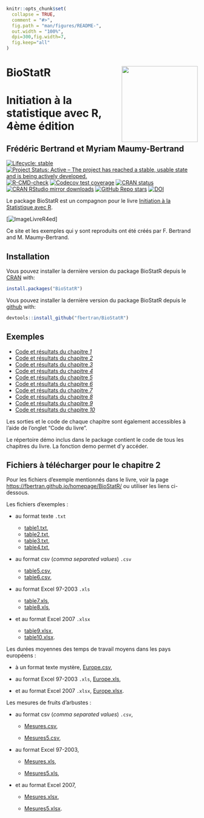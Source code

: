 <!-- README.md is generated from README.Rmd. Please edit that file -->

```r
knitr::opts_chunk$set(
  collapse = TRUE,
  comment = "#>",
  fig.path = "man/figures/README-",
  out.width = "100%",
  dpi=300,fig.width=7,
  fig.keep="all"
)
```
# BioStatR <img src="man/figures/logo.png" align="right" width="200"/>

# Initiation à la statistique avec R, 4ème édition
## Frédéric Bertrand et Myriam Maumy-Bertrand

<!-- badges: start -->
[![Lifecycle: stable](https://img.shields.io/badge/lifecycle-stable-green.svg)](https://lifecycle.r-lib.org/articles/stages.html)
[![Project Status: Active – The project has reached a stable, usable state and is being actively developed.](https://www.repostatus.org/badges/latest/active.svg)](https://www.repostatus.org/#active)
[![R-CMD-check](https://github.com/fbertran/BioStatR/workflows/R-CMD-check/badge.svg)](https://github.com/fbertran/BioStatR/actions)
[![Codecov test coverage](https://codecov.io/gh/fbertran/BioStatR/branch/master/graph/badge.svg)](https://codecov.io/gh/fbertran/BioStatR?branch=master)
[![CRAN status](https://www.r-pkg.org/badges/version/BioStatR)](https://cran.r-project.org/package=BioStatR)
[![CRAN RStudio mirror downloads](https://cranlogs.r-pkg.org/badges/BioStatR)](https://cran.r-project.org/package=BioStatR)
[![GitHub Repo stars](https://img.shields.io/github/stars/fbertran/BioStatR?style=social)](https://github.com/fbertran/BioStatR/)
[![DOI](https://zenodo.org/badge/18437255.svg)](https://zenodo.org/badge/latestdoi/18437255)
<!-- badges: end -->


Le package BioStatR est un compagnon pour le livre [Initiation à la Statistique avec R](https://www.dunod.com/sciences-techniques/initiation-statistique-avec-r-cours-exemples-exercices-et-problemes-corriges-0).

[![ImageLivreR4ed](https://www.dunod.com/sites/default/files/styles/principal_desktop/public/thumbnails/image/9782100782826-001-X.jpeg)]

Ce site et les exemples qui y sont reproduits ont été créés par F. Bertrand and M. Maumy-Bertrand.

## Installation

Vous pouvez installer la dernière version du package BioStatR depuis le [CRAN](https://CRAN.R-project.org) with:

```r
install.packages("BioStatR")
```

Vous pouvez installer la dernière version du package BioStatR depuis le [github](https://github.com) with:

```r
devtools::install_github("fbertran/BioStatR")
```

## Exemples

* [Code et résultats du chapitre *1*](https://fbertran.github.io/BioStatR/articles/Chapitre1.html)
* [Code et résultats du chapitre *2*](https://fbertran.github.io/BioStatR/articles/Chapitre2.html)
* [Code et résultats du chapitre *3*](https://fbertran.github.io/BioStatR/articles/Chapitre3.html)
* [Code et résultats du chapitre *4*](https://fbertran.github.io/BioStatR/articles/Chapitre4.html)
* [Code et résultats du chapitre *5*](https://fbertran.github.io/BioStatR/articles/Chapitre5.html)
* [Code et résultats du chapitre *6*](https://fbertran.github.io/BioStatR/articles/Chapitre6.html)
* [Code et résultats du chapitre *7*](https://fbertran.github.io/BioStatR/articles/Chapitre7.html)
* [Code et résultats du chapitre *8*](https://fbertran.github.io/BioStatR/articles/Chapitre8.html)
* [Code et résultats du chapitre *9*](https://fbertran.github.io/BioStatR/articles/Chapitre9.html)
* [Code et résultats du chapitre *10*](https://fbertran.github.io/BioStatR/articles/Chapitre10.html)


Les sorties et le code de chaque chapitre sont également accessibles à l'aide de l'onglet "Code du livre".


Le répertoire démo inclus dans le package contient le code de tous les chapitres du livre. La fonction demo permet d'y accéder.


## Fichiers à télécharger pour le chapitre 2

Pour les fichiers d'exemple mentionnés dans le livre, voir la page [https://fbertran.github.io/homepage/BioStatR/](https://fbertran.github.io/homepage/BioStatR/index.html) ou utiliser les liens ci-dessous.

Les fichiers d'exemples :

* au format texte `.txt`

    * [table1.txt](https://fbertran.github.io/homepage/BioStatR/table1.txt),
    * [table2.txt](https://fbertran.github.io/homepage/BioStatR/table2.txt),
    * [table3.txt](https://fbertran.github.io/homepage/BioStatR/table3.txt),
    * [table4.txt](https://fbertran.github.io/homepage/BioStatR/table4.txt),

* au format csv (*comma separated values*) `.csv`  

    * [table5.csv](https://fbertran.github.io/homepage/BioStatR/table5.csv),
    * [table6.csv](https://fbertran.github.io/homepage/BioStatR/table6.csv),

* au format Excel 97-2003 `.xls`

    * [table7.xls](https://fbertran.github.io/homepage/BioStatR/table7.xls),
    * [table8.xls](https://fbertran.github.io/homepage/BioStatR/table8.xls),

* et au format Excel 2007 `.xlsx`

    * [table9.xlsx](https://fbertran.github.io/homepage/BioStatR/table9.xlsx),
    * [table10.xlsx](https://fbertran.github.io/homepage/BioStatR/table10.xlsx).

Les durées moyennes des temps de travail moyens dans les pays européens :

* à un format texte mystère, [Europe.csv](https://fbertran.github.io/homepage/BioStatR/Europe.csv),

* au format Excel 97-2003 `.xls`, [Europe.xls](https://fbertran.github.io/homepage/BioStatR/Europe.xls),

* et au format Excel 2007 `.xlsx`, [Europe.xlsx](https://fbertran.github.io/homepage/BioStatR/Europe.xlsx).

Les mesures de fruits d'arbustes :

* au format csv (*comma separated values*) `.csv`,

    * [Mesures.csv](https://fbertran.github.io/homepage/BioStatR/Mesures.csv),
    
    * [Mesures5.csv](https://fbertran.github.io/homepage/BioStatR/Mesures5.csv),

* au format Excel 97-2003,

    * [Mesures.xls](https://fbertran.github.io/homepage/BioStatR/Mesures.xls),

    * [Mesures5.xls](https://fbertran.github.io/homepage/BioStatR/Mesures5.xls),

* et au format Excel 2007,

    * [Mesures.xlsx](https://fbertran.github.io/homepage/BioStatR/Mesures.xlsx),
    
    * [Mesures5.xlsx](https://fbertran.github.io/homepage/BioStatR/Mesures5.xlsx).


